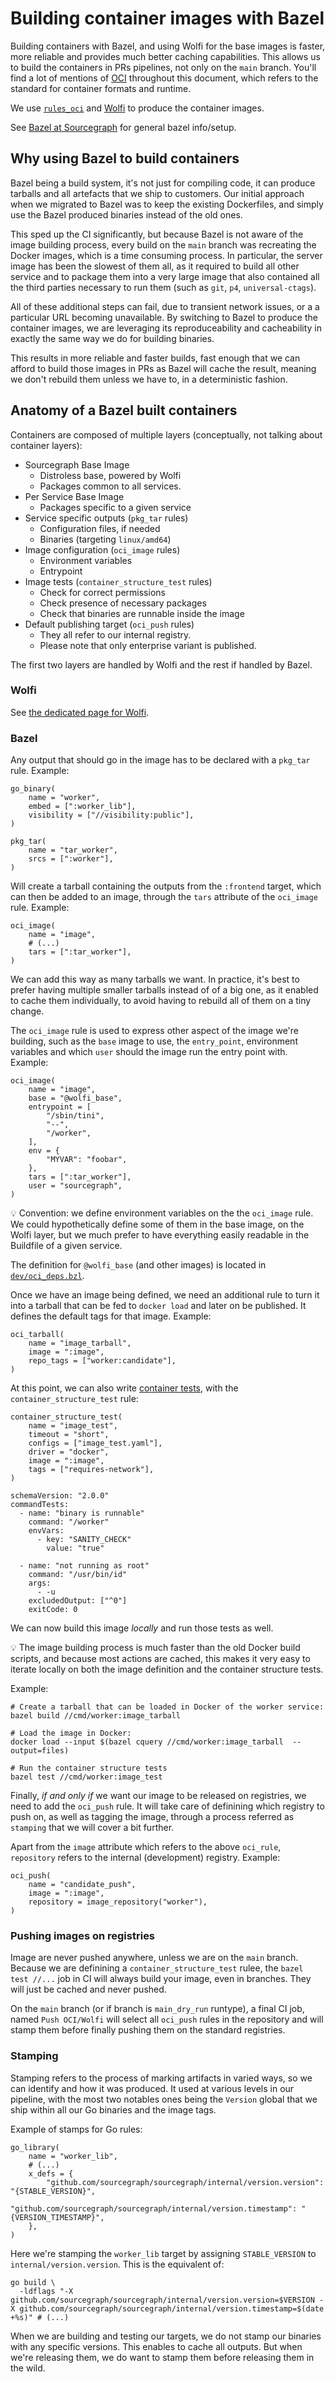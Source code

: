 # Building container images with Bazel

Building containers with Bazel, and using Wolfi for the base images is faster, more reliable and provides much better caching capabilities. This allows us to build the containers in PRs pipelines, not only on the `main` branch.
You'll find a lot of mentions of [OCI](https://opencontainers.org/) throughout this document, which refers to the standard for container formats and runtime.

We use [`rules_oci`](https://github.com/bazel-contrib/rules_oci) and [Wolfi](https://github.com/wolfi-dev) to produce the container images.

See [Bazel at Sourcegraph](./index) for general bazel info/setup.

## Why using Bazel to build containers

Bazel being a build system, it's not just for compiling code, it can produce tarballs and all artefacts that we ship to
customers. Our initial approach when we migrated to Bazel was to keep the existing Dockerfiles, and simply use the Bazel
produced binaries instead of the old ones.

This sped up the CI significantly, but because Bazel is not aware of the image building process, every build on the `main` branch was recreating the Docker images, which is a time consuming process. In particular, the server image has been the slowest of them all, as it required to build all other service and to package them into a very large image that also contained all the third parties necessary to run them (such as `git`, `p4`, `universal-ctags`).

All of these additional steps can fail, due to transient network issues, or a a particular URL becoming unavailable. By switching to Bazel to produce the container images, we are leveraging its reproduceability and cacheability in exactly the same way we do for building binaries.

This results in more reliable and faster builds, fast enough that we can afford to build those images in PRs as Bazel will cache the result, meaning we don't rebuild them unless we have to, in a deterministic fashion.

## Anatomy of a Bazel built containers

Containers are composed of multiple layers (conceptually, not talking about container layers):

- Sourcegraph Base Image
  - Distroless base, powered by Wolfi
  - Packages common to all services.
- Per Service Base Image
  - Packages specific to a given service
- Service specific outputs (`pkg_tar` rules)
  - Configuration files, if needed
  - Binaries (targeting `linux/amd64`)
- Image configuration  (`oci_image` rules)
  - Environment variables
  - Entrypoint
- Image tests (`container_structure_test` rules)
  - Check for correct permissions
  - Check presence of necessary packages
  - Check that binaries are runnable inside the image
- Default publishing target (`oci_push` rules)
  - They all refer to our internal registry.
  - Please note that only enterprise variant is published.

The first two layers are handled by Wolfi and the rest if handled by Bazel.

### Wolfi

See [the dedicated page for Wolfi](/dev/background-information/wolfi/).

### Bazel

Any output that should go in the image has to be declared with a `pkg_tar` rule. Example:

```
go_binary(
    name = "worker",
    embed = [":worker_lib"],
    visibility = ["//visibility:public"],
)

pkg_tar(
    name = "tar_worker",
    srcs = [":worker"],
)
```

Will create a tarball containing the outputs from the `:frontend` target, which can then be added to an image, through the `tars` attribute of the `oci_image` rule. Example:

```
oci_image(
    name = "image",
    # (...)
    tars = [":tar_worker"],
)
```

We can add this way as many tarballs we want. In practice, it's best to prefer having multiple smaller tarballs instead of of a big one, as it enabled to cache them individually, to avoid having to rebuild all of them on a tiny change.

The `oci_image` rule is used to express other aspect of the image we're building, such as the `base` image to use, the `entry_point`, environment variables and which `user` should the image run the entry point with. Example:

```
oci_image(
    name = "image",
    base = "@wolfi_base",
    entrypoint = [
        "/sbin/tini",
        "--",
        "/worker",
    ],
    env = {
        "MYVAR": "foobar",
    },
    tars = [":tar_worker"],
    user = "sourcegraph",
)
```

💡 Convention: we define environment variables on the the `oci_image` rule. We could hypothetically define some of them in the base image, on the Wolfi layer, but we much prefer to have everything easily readable in the Buildfile of a given service.

The definition for `@wolfi_base` (and other images) is located in [`dev/oci_deps.bzl`](https://sourcegraph.com/github.com/sourcegraph/sourcegraph/-/blob/dev/oci_deps.bzl).

Once we have an image being defined, we need an additional rule to turn it into a tarball that can be fed to `docker load` and later on be published. It defines the default tags for that image. Example:

```
oci_tarball(
    name = "image_tarball",
    image = ":image",
    repo_tags = ["worker:candidate"],
)
```

At this point, we can also write [container tests](https://github.com/GoogleContainerTools/container-structure-test), with the `container_structure_test` rule:

```
container_structure_test(
    name = "image_test",
    timeout = "short",
    configs = ["image_test.yaml"],
    driver = "docker",
    image = ":image",
    tags = ["requires-network"],
)
```

```
schemaVersion: "2.0.0"
commandTests:
  - name: "binary is runnable"
    command: "/worker"
    envVars:
      - key: "SANITY_CHECK"
        value: "true"

  - name: "not running as root"
    command: "/usr/bin/id"
    args:
      - -u
    excludedOutput: ["^0"]
    exitCode: 0
```

We can now build this image _locally_ and run those tests as well.

💡 The image building process is much faster than the old Docker build scripts, and because most actions are cached, this makes it very easy to iterate locally on both the image definition and the container structure tests.

Example:

```
# Create a tarball that can be loaded in Docker of the worker service:
bazel build //cmd/worker:image_tarball

# Load the image in Docker:
docker load --input $(bazel cquery //cmd/worker:image_tarball  --output=files)

# Run the container structure tests
bazel test //cmd/worker:image_test
```

Finally, _if and only if_ we want our image to be released on registries, we need to add the `oci_push` rule. It will take care of definining which registry to push on, as well as tagging the image, through a process referred as `stamping` that we will cover a bit further.

Apart from the `image` attribute which refers to the above `oci_rule`, `repository` refers to the internal (development) registry. Example:


```
oci_push(
    name = "candidate_push",
    image = ":image",
    repository = image_repository("worker"),
)
```

### Pushing images on registries

Image are never pushed anywhere, unless we are on the `main` branch. Because we are definining a `container_structure_test` rulee, the `bazel test //...` job in CI will always build your image, even in branches. They will just be cached and never pushed.

On the `main` branch (or if branch is `main_dry_run` runtype), a final CI job, named `Push OCI/Wolfi` will select all `oci_push` rules in the repository and will stamp them before finally pushing them on the standard registries.

### Stamping

Stamping refers to the process of marking artifacts in varied ways, so we can identify and how it was produced. It used at various levels in our pipeline, with the most two notables ones being the `Version` global that we ship within all our Go binaries and the image tags.

Example of stamps for Go rules:

```
go_library(
    name = "worker_lib",
    # (...)
    x_defs = {
        "github.com/sourcegraph/sourcegraph/internal/version.version": "{STABLE_VERSION}",
        "github.com/sourcegraph/sourcegraph/internal/version.timestamp": "{VERSION_TIMESTAMP}",
    },
)
```

Here we're stamping the `worker_lib` target by assigning `STABLE_VERSION` to `internal/version.version`. This is the equivalent of:

```
go build \
  -ldflags "-X github.com/sourcegraph/sourcegraph/internal/version.version=$VERSION -X github.com/sourcegraph/sourcegraph/internal/version.timestamp=$(date +%s)" # (...)
```

When we are building and testing our targets, we do not stamp our binaries with any specific versions. This enables to cache all outputs. But when we're releasing them, we do want to stamp them before releasing them in the wild.

